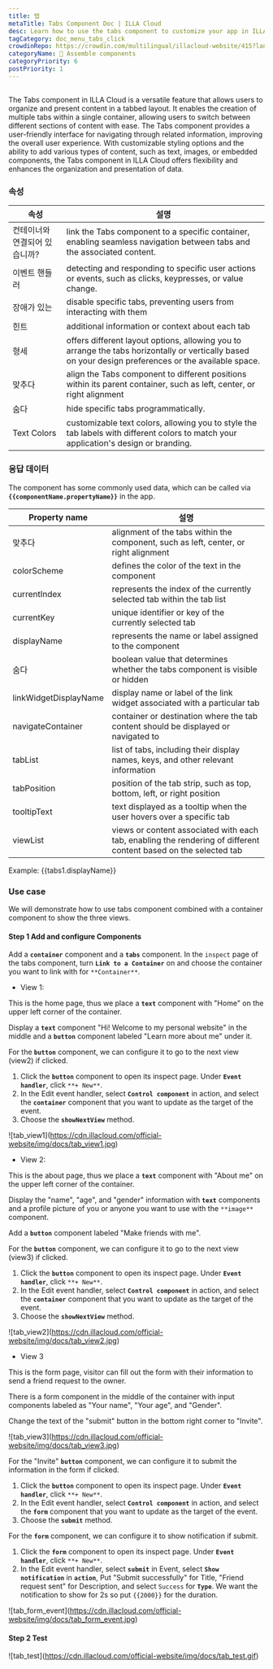 ```yaml
---
title: 탭
metaTitle: Tabs Component Doc | ILLA Cloud
desc: Learn how to use the tabs component to customize your app in ILLA Cloud.
tagCategory: doc_menu_tabs_click
crowdinRepo: https://crowdin.com/multilingual/illacloud-website/415?languages=en&filter=basic&value=0
categoryName: 🧬 Assemble components
categoryPriority: 6
postPriority: 1
---
```


## <h2 hidden>What is Tabs?</h2>

The Tabs component in ILLA Cloud is a versatile feature that allows users to organize and present content in a tabbed layout. It enables the creation of multiple tabs within a single container, allowing users to switch between different sections of content with ease. The Tabs component provides a user-friendly interface for navigating through related information, improving the overall user experience. With customizable styling options and the ability to add various types of content, such as text, images, or embedded components, the Tabs component in ILLA Cloud offers flexibility and enhances the organization and presentation of data.

### 속성

| 속성                  | 설명                                                                                                                                                    |
| ------------------- | ----------------------------------------------------------------------------------------------------------------------------------------------------- |
| 컨테이너와 연결되어 있습니까?    | link the Tabs component to a specific container, enabling seamless navigation between tabs and the associated content.                                |
| 이벤트 핸들러             | detecting and responding to specific user actions or events, such as clicks, keypresses, or value change.                                             |
| 장애가 있는              | disable specific tabs, preventing users from interacting with them                                                                                    |
| 힌트                  | additional information or context about each tab                                                                                                      |
| 형세                  | offers different layout options, allowing you to arrange the tabs horizontally or vertically based on your design preferences or the available space. |
| 맞추다                 | align the Tabs component to different positions within its parent container, such as left, center, or right alignment                                 |
| 숨다                  | hide specific tabs programmatically.                                                                                                                  |
| Text Colors         | customizable text colors, allowing you to style the tab labels with different colors to match your application's design or branding.                  |

### 응답 데이터

The component has some commonly used data, which can be called via **`{{componentName.propertyName}}`** in the app.

| Property name         | 설명                                                                                                               |
| --------------------- | ---------------------------------------------------------------------------------------------------------------- |
| 맞추다                   | alignment of the tabs within the component, such as left, center, or right alignment                             |
| colorScheme           | defines the color of the text in the component                                                                   |
| currentIndex          | represents the index of the currently selected tab within the tab list                                           |
| currentKey            | unique identifier or key of the currently selected tab                                                           |
| displayName           | represents the name or label assigned to the component                                                           |
| 숨다                    | boolean value that determines whether the tabs component is visible or hidden                                    |
| linkWidgetDisplayName | display name or label of the link widget associated with a particular tab                                        |
| navigateContainer     | container or destination where the tab content should be displayed or navigated to                               |
| tabList               | list of tabs, including their display names, keys, and other relevant information                                |
| tabPosition           | position of the tab strip, such as top, bottom, left, or right position                                          |
| tooltipText           | text displayed as a tooltip when the user hovers over a specific tab                                             |
| viewList              | views or content associated with each tab, enabling the rendering of different content based on the selected tab |

Example: {{tabs1.displayName}}

### Use case

We will demonstrate how to use tabs component combined with a container component to show the three views.

#### Step 1 Add and configure Components

Add a **`container`** component and a **`tabs`** component. In the `inspect` page of the tabs component, turn **`Link to a Container`** on and choose the container you want to link with for `**Container**`.

-   View 1:

This is the home page, thus we place a **`text`** component with "Home" on the upper left corner of the container.

Display a **`text`** component "Hi! Welcome to my personal website" in the middle and a **`button`** component labeled "Learn more about me" under it.

For the **`button`** component, we can configure it to go to the next view (view2) if clicked.

1.  Click the **`button`** component to open its inspect page. Under **`Event handler`**, click `**+ New**`.
2.  In the Edit event handler, select **`Control component`** in action, and select the **`container`** component that you want to update as the target of the event.
3.  Choose the **`showNextView`** method.

![tab_view1]\(https://cdn.illacloud.com/official-website/img/docs/tab_view1.jpg)

-   View 2:

This is the about page, thus we place a **`text`** component with "About me" on the upper left corner of the container.

Display the "name", "age", and "gender" information with **`text`** components and a profile picture of you or anyone you want to use with the `**image**` component.

Add a **`button`** component labeled "Make friends with me".

For the **`button`** component, we can configure it to go to the next view (view3) if clicked.

1.  Click the **`button`** component to open its inspect page. Under **`Event handler`**, click `**+ New**`.
2.  In the Edit event handler, select **`Control component`** in action, and select the **`container`** component that you want to update as the target of the event.
3.  Choose the **`showNextView`** method.

![tab_view2]\(https://cdn.illacloud.com/official-website/img/docs/tab_view2.jpg)

-   View 3

This is the form page, visitor can fill out the form with their information to send a friend request to the owner.

There is a form component in the middle of the container with input components labeled as "Your name", "Your age", and "Gender".

Change the text of the "submit" button in the bottom right corner to "Invite".

![tab_view3]\(https://cdn.illacloud.com/official-website/img/docs/tab_view3.jpg)

For the "Invite" **`button`** component, we can configure it to submit the information in the form if clicked.

1.  Click the **`button`** component to open its inspect page. Under **`Event handler`**, click `**+ New**`.
2.  In the Edit event handler, select **`Control component`** in action, and select the **`form`** component that you want to update as the target of the event.
3.  Choose the **`submit`** method.

For the **`form`** component, we can configure it to show notification if submit.

1.  Click the **`form`** component to open its inspect page. Under **`Event handler`**, click `**+ New**`.
2.  In the Edit event handler, select **`submit`** in Event, select **`Show notification`** in **`action`**, Put "Submit successfully" for Title, "Friend request sent" for Description, and select `Success` for **`Type`**. We want the notification to show for 2s so put `{{2000}}` for the duration.

![tab_form_event]\(https://cdn.illacloud.com/official-website/img/docs/tab_form_event.jpg)

#### Step 2 Test

![tab_test]\(https://cdn.illacloud.com/official-website/img/docs/tab_test.gif)
